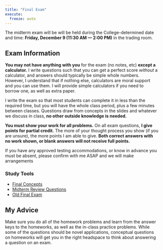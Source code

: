 ```yaml
---
title: "Final Exam"
execute:
  freeze: auto
---
```


::: callout-warning
The midterm exam will be will be held during the College-determined date and time: **Friday, December 9 (11:30 AM — 2:00 PM)** in the trading room.
:::

## Exam Information

**You may not have anything with you** for the exam (no notes, etc) **except a calculator.** I write questions such that you can get a perfect score *without* a calculator, and answers should typically be simple whole numbers. However, I understand that if nothing else, calculators are moral support and you can use them. I will provide simple calculators if you need to borrow one, as well as extra paper.

I write the exam so that most students can complete it in less than the required time, but you will have the whole class period, plus a few minutes between classes. Questions draw from concepts in the slides and whatever we discuss in class, **no other outside knowledge is needed.**

**You must show your work for all problems.** On all exam questions, **I give points for partial credit.** The more of your thought process you show (if you are unsure), the more points I am able to give. **Both correct answers with no work shown, or blank answers will not receive full points.**

If you have any approved testing accommodations, or know in advance you must be absent, please confirm with me ASAP and we will make arrangements

### Study Tools

-   [<i class="fas fa-external-link-square-alt"></i> Final Concepts](/files/examprep/finalconcepts.pdf)
-   [<i class="fas fa-chalkboard-teacher"></i> Midterm Review Questions](/slides/final-review.html)
-   [<i class="fas fa-file-pdf"></i> Old Final Exam](/files/examprep/02-old-exam.pdf) <!--([Answer Key](/files/examprep/01-old-exam-answers.pdf))
-   [<i class="fas fa-file-pdf"></i> Formula Sheet](/files/examprep/finalformulas.pdf)-->

## My Advice

Make sure you do all of the homework problems and learn from the answer keys to the homeworks, as well as the in-class practice problems. While some of the questions should be novel applications, conceptual questions on homeworks will get you in the right headspace to think about answering a question on an exam.

<!--### Things Worth Knowing/Memorizing

-   The difference between exogenous and endogenous variables/models
-   How OLS estimators are chosen (minimize SSR)
-   The four assumptions made about the error term, and which one is most important, and why
-   What $R^2$ means, in English, and the methods of calculating it
-   What $SER$ means, in English
-   What homoskedasticity and heteroskedasticity mean, in English
-   How to read a regression table and various forms of regression outputs from `R`
-   Interpreting what $\hat{\beta}_0$ and $\hat{\beta}_1$ are in terms of a graph and in terms of a question
-->